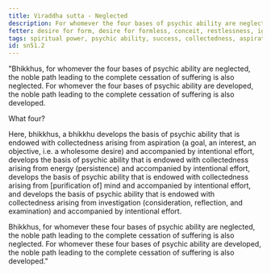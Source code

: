 ```yaml
---
title: Viraddha sutta - Neglected
description: For whomever the four bases of psychic ability are neglected, the noble path leading to the complete cessation of suffering is also neglected.
fetter: desire for form, desire for formless, conceit, restlessness, ignorance
tags: spiritual power, psychic ability, success, collectedness, aspiration, persistence, energy, mind, investigation, reflection, close examination, sn, sn45-56, sn51
id: sn51.2
---
```


"Bhikkhus, for whomever the four bases of psychic ability are neglected, the noble path leading to the complete cessation of suffering is also neglected. For whomever the four bases of psychic ability are developed, the noble path leading to the complete cessation of suffering is also developed.

What four?

Here, bhikkhus, a bhikkhu develops the basis of psychic ability that is endowed with collectedness arising from aspiration (a goal, an interest, an objective, i.e. a wholesome desire) and accompanied by intentional effort, develops the basis of psychic ability that is endowed with collectedness arising from energy (persistence) and accompanied by intentional effort, develops the basis of psychic ability that is endowed with collectedness arising from [purification of] mind and accompanied by intentional effort, and develops the basis of psychic ability that is endowed with collectedness arising from investigation (consideration, reflection, and examination) and accompanied by intentional effort.

Bhikkhus, for whomever these four bases of psychic ability are neglected, the noble path leading to the complete cessation of suffering is also neglected. For whomever these four bases of psychic ability are developed, the noble path leading to the complete cessation of suffering is also developed."